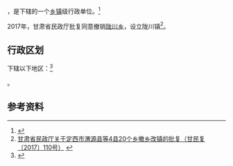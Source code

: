 {{中国乡级行政区|62/11/21/202/000}}

'''{{PAGENAMEBASE}}'''，是{{PRC admin/fullname|62/11/21/202/000|3}}下辖的一个[[乡镇|乡镇]]级行政单位。<ref>{{PRC admin/ref sgc|{{PRC admin/parent|62/11/21/202/000}}}}</ref>

2017年，甘肃省民政厅批复同意撤销[[陇川乡|陇川乡]]，设立陇川镇<ref>[http://www.gsmz.gov.cn/articles/2017/08/23/article_3_112051_1.html 甘肃省民政厅关于定西市渭源县等4县20个乡撤乡改镇的批复（甘民复〔2017〕110号）] {{webarchive|url=https://web.archive.org/web/20170917171011/http://www.gsmz.gov.cn/articles/2017/08/23/article_3_112051_1.html |date=2017-09-17 }}</ref>。

== 行政区划 ==

{{PAGENAMEBASE}}下辖以下地区：<ref>{{PRC admin/ref sgc|62/11/21/202/000}}</ref>

{{PRC admin/children|62/11/21/202/000}}。

== 参考资料 ==

{{reflist}}

{{行政区划小作品}}
{{PRC admin/navcat|62/11/21/202/000}}